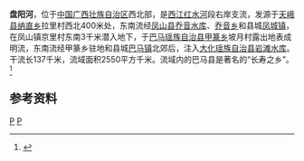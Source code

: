 {{Infobox River
  | river_name      = 盘阳河
  | image_name      = 
  | image_size      = 
  | caption         = 
  | origin          = [[广西壮族自治区|广西壮族自治区]][[天峨县|天峨县]][[纳直乡|纳直乡]]拉里村
  | mouth           = 广西壮族自治区[[大化瑶族自治县|大化瑶族自治县]][[岩滩水库|岩滩水库]]
  | basin_countries = {{PRC}}
  | length          = 137 km
  | elevation       = 
  | mouth_elevation = 
  | discharge       = 
  | watershed       = 2550 km<sup>2</sup>
}}
'''盘阳河'''，位于[[中国|中国]][[广西壮族自治区|广西壮族自治区]]西北部，是[[西江|西江]][[红水河|红水河]]段右岸支流，发源于[[天峨县|天峨县]][[纳直乡|纳直乡]]拉里村西北400米处，东南流经[[凤山县|凤山县]][[乔音水库|乔音水库]]、[[乔音乡|乔音乡]]和县城[[凤城镇_(凤山县)|凤城镇]]，在凤山镇京里村东南3千米潜入地下，于[[巴马瑶族自治县|巴马瑶族自治县]][[甲篆乡|甲篆乡]]坡月村露出地表成明流，东南流经甲篆乡驻地和县城[[巴马镇|巴马镇]]北郊后，注入[[大化瑶族自治县|大化瑶族自治县]][[岩滩水库|岩滩水库]]。干流长137千米，流域面积2550平方千米。流域内的巴马县是著名的“长寿之乡”。<ref name="中国河湖大典">{{cite book zh |author=《[[中国河湖大典|中国河湖大典]]》编纂委员会 |title=《中国河湖大典·珠江卷》 |format=M|edition=1 |location=北京 |publisher=中国水利水电出版社 |date=2013年1月 |pages=73页 |id= ISBN 978-7-5170-0561-2}}</ref>

==参考资料==
{{reflist}}

[[Category:紅水河水系|P]]
[[Category:广西河流|P]]